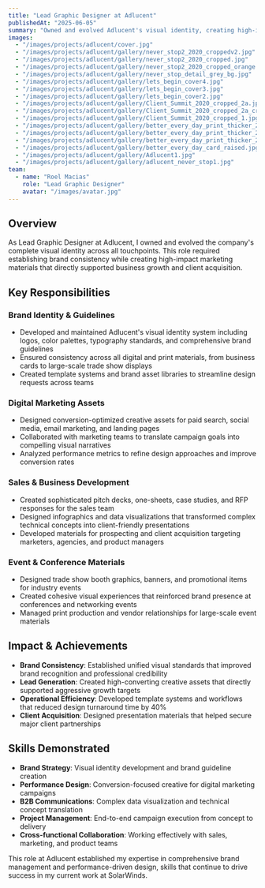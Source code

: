 ```yaml
---
title: "Lead Graphic Designer at Adlucent"
publishedAt: "2025-06-05"
summary: "Owned and evolved Adlucent's visual identity, creating high-impact assets for digital marketing campaigns and brand consistency."
images:
  - "/images/projects/adlucent/cover.jpg"
  - "/images/projects/adlucent/gallery/never_stop2_2020_croppedv2.jpg"
  - "/images/projects/adlucent/gallery/never_stop2_2020_cropped.jpg"
  - "/images/projects/adlucent/gallery/never_stop2_2020_cropped_orange.jpg"
  - "/images/projects/adlucent/gallery/never_stop_detail_grey_bg.jpg"
  - "/images/projects/adlucent/gallery/lets_begin_cover4.jpg"
  - "/images/projects/adlucent/gallery/lets_begin_cover3.jpg"
  - "/images/projects/adlucent/gallery/lets_begin_cover2.jpg"
  - "/images/projects/adlucent/gallery/Client_Summit_2020_cropped_2a.jpg"
  - "/images/projects/adlucent/gallery/Client_Summit_2020_cropped_2a_cropped.jpg"
  - "/images/projects/adlucent/gallery/Client_Summit_2020_cropped_1.jpg"
  - "/images/projects/adlucent/gallery/better_every_day_print_thicker_2020.jpg"
  - "/images/projects/adlucent/gallery/better_every_day_print_thicker_2020_trans.jpg"
  - "/images/projects/adlucent/gallery/better_every_day_print_thicker_2020_black.jpg"
  - "/images/projects/adlucent/gallery/better_every_day_card_raised.jpg"
  - "/images/projects/adlucent/gallery/Adlucent1.jpg"
  - "/images/projects/adlucent/gallery/adlucent_never_stop1.jpg"
team:
  - name: "Roel Macias"
    role: "Lead Graphic Designer"
    avatar: "/images/avatar.jpg"
---
```


## Overview

As Lead Graphic Designer at Adlucent, I owned and evolved the company's complete visual identity across all touchpoints. This role required establishing brand consistency while creating high-impact marketing materials that directly supported business growth and client acquisition.

## Key Responsibilities

### **Brand Identity & Guidelines**
- Developed and maintained Adlucent's visual identity system including logos, color palettes, typography standards, and comprehensive brand guidelines
- Ensured consistency across all digital and print materials, from business cards to large-scale trade show displays
- Created template systems and brand asset libraries to streamline design requests across teams

### **Digital Marketing Assets**
- Designed conversion-optimized creative assets for paid search, social media, email marketing, and landing pages
- Collaborated with marketing teams to translate campaign goals into compelling visual narratives
- Analyzed performance metrics to refine design approaches and improve conversion rates

### **Sales & Business Development**
- Created sophisticated pitch decks, one-sheets, case studies, and RFP responses for the sales team
- Designed infographics and data visualizations that transformed complex technical concepts into client-friendly presentations
- Developed materials for prospecting and client acquisition targeting marketers, agencies, and product managers

### **Event & Conference Materials**
- Designed trade show booth graphics, banners, and promotional items for industry events
- Created cohesive visual experiences that reinforced brand presence at conferences and networking events
- Managed print production and vendor relationships for large-scale event materials

## Impact & Achievements

- **Brand Consistency**: Established unified visual standards that improved brand recognition and professional credibility
- **Lead Generation**: Created high-converting creative assets that directly supported aggressive growth targets
- **Operational Efficiency**: Developed template systems and workflows that reduced design turnaround time by 40%
- **Client Acquisition**: Designed presentation materials that helped secure major client partnerships

## Skills Demonstrated

- **Brand Strategy**: Visual identity development and brand guideline creation
- **Performance Design**: Conversion-focused creative for digital marketing campaigns  
- **B2B Communications**: Complex data visualization and technical concept translation
- **Project Management**: End-to-end campaign execution from concept to delivery
- **Cross-functional Collaboration**: Working effectively with sales, marketing, and product teams

This role at Adlucent established my expertise in comprehensive brand management and performance-driven design, skills that continue to drive success in my current work at SolarWinds. 